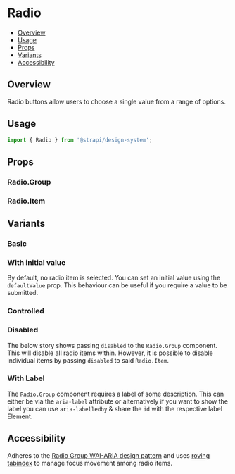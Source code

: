 

<Meta of={RadioStories} />

# Radio

- [Overview](#overview)
- [Usage](#usage)
- [Props](#props)
- [Variants](#variants)
- [Accessibility](#accessibility)

## Overview

Radio buttons allow users to choose a single value from a range of options.

<ViewSource path="components/Radio" />

## Usage

```js
import { Radio } from '@strapi/design-system';
```

<Canvas of={RadioStories.Base} />

## Props

### Radio.Group

### Radio.Item

## Variants

### Basic

<Canvas of={RadioStories.Base} />

### With initial value

By default, no radio item is selected. You can set an initial value using the `defaultValue` prop. This behaviour can be
useful if you require a value to be submitted.

<Canvas of={RadioStories.DefaultValue} />

### Controlled

<Canvas of={RadioStories.Controlled} />

### Disabled

The below story shows passing `disabled` to the `Radio.Group` component. This will disable all radio items within.
However, it is possible to disable individual items by passing `disabled` to said `Radio.Item`.

<Canvas of={RadioStories.Disabled} />

### With Label

The `Radio.Group` component requires a label of some description. This can either be via the `aria-label` attribute or
alternatively if you want to show the label you can use `aria-labelledby` & share the `id` with the respective label
Element.

<Canvas of={RadioStories.WithLabel} />

## Accessibility

Adheres to the [Radio Group WAI-ARIA design pattern](https://www.w3.org/WAI/ARIA/apg/patterns/radio/) and uses
[roving tabindex](https://www.w3.org/WAI/ARIA/apg/patterns/radio/examples/radio/) to manage focus movement among radio
items.

